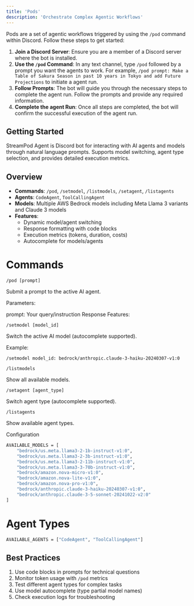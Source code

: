 ```yaml
---
title: 'Pods'
description: 'Orchestrate Complex Agentic Workflows'
---
```


Pods are a set of agentic workflows triggered by using the `/pod` command within Discord. Follow these steps to get started:

1. **Join a Discord Server**: Ensure you are a member of a Discord server where the bot is installed.
2. **Use the `/pod` Command**: In any text channel, type `/pod` followed by a prompt you want the agents to work. For example, `/pod prompt: Make a Table of Sakura Season in past 10 years in Tokyo and add Future Projections` to initiate a agent run.
3. **Follow Prompts**: The bot will guide you through the necessary steps to complete the agent run. Follow the prompts and provide any required information.
4. **Complete the agent Run**: Once all steps are completed, the bot will confirm the successful execution of the agent run.

## Getting Started

StreamPod Agent is Discord bot for interacting with AI agents and models through natural language prompts. Supports model switching, agent type selection, and provides detailed execution metrics.

## Overview

- **Commands**: `/pod`, `/setmodel`, `/listmodels`, `/setagent`, `/listagents`
- **Agents**: `CodeAgent`, `ToolCallingAgent`
- **Models**: Multiple AWS Bedrock models including Meta Llama 3 variants and Claude 3 models
- **Features**:
  - Dynamic model/agent switching
  - Response formatting with code blocks
  - Execution metrics (tokens, duration, costs)
  - Autocomplete for models/agents

# Commands

`/pod [prompt]`

Submit a prompt to the active AI agent.

Parameters:

prompt: Your query/instruction
Response Features:

`/setmodel [model_id]`

Switch the active AI model (autocomplete supported).

Example:

`/setmodel model_id: bedrock/anthropic.claude-3-haiku-20240307-v1:0`

`/listmodels`


Show all available models.

`/setagent [agent_type]`

Switch agent type (autocomplete supported).

`/listagents`

Show available agent types.

Configuration
```bash
AVAILABLE_MODELS = [
    "bedrock/us.meta.llama3-2-1b-instruct-v1:0",
    "bedrock/us.meta.llama3-2-3b-instruct-v1:0",
    "bedrock/us.meta.llama3-2-11b-instruct-v1:0",
    "bedrock/us.meta.llama3-3-70b-instruct-v1:0",
    "bedrock/amazon.nova-micro-v1:0",
    "bedrock/amazon.nova-lite-v1:0",
    "bedrock/amazon.nova-pro-v1:0",
    "bedrock/anthropic.claude-3-haiku-20240307-v1:0",
    "bedrock/anthropic.claude-3-5-sonnet-20241022-v2:0"
]
```

# Agent Types

```bash
AVAILABLE_AGENTS = ["CodeAgent", "ToolCallingAgent"]
```

## Best Practices
1. Use code blocks in prompts for technical questions
2. Monitor token usage with `/pod` metrics
3. Test different agent types for complex tasks
4. Use model autocomplete (type partial model names)
5. Check execution logs for troubleshooting
